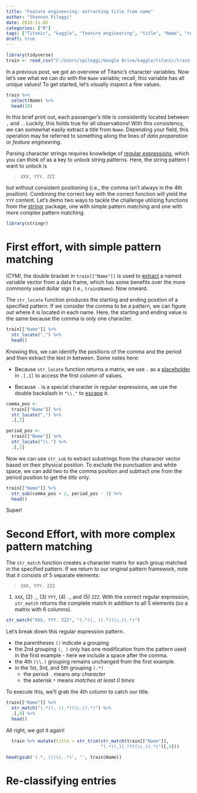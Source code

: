 ```yaml
---
title: "Feature engineering: extracting title from name"
author: "Shannon Pileggi"
date: 2018-11-05
categories: ["R"]
tags: ["Titanic", "kaggle", "feature engineering", "title", "Name", "regular epressions", "character"]
draft: true
---
```


```r
library(tidyverse)
train <- read_csv("C:/Users/spileggi/Google Drive/kaggle/titanic/train.csv")
```


In a previous post, we got an overview of Titanic's character variables.  Now let's see what we can do with the `Name` variable; recall, this variable has all unique values!  To get started, let's visually inspect a few values.

```r
train %>% 
  select(Name) %>% 
  head(10)
```

In this brief print out, each passenger's title is consistently located between `,` and `.`.  Luckily, this holds true for all observations!  With this consistency, we can somewhat easily extract a title from `Name`. Depending your field, this operation may be referred to something along the lines of _data preparation_ or _feature engineering_. 

Parsing character strings requires knowledge of [regular expressions](https://www.rstudio.com/wp-content/uploads/2016/09/RegExCheatsheet.pdf), which you can think of as a key to unlock string patterns.  Here, the string pattern I want to unlock is 

> ` XXX, YYY. ZZZ`

but without consistent positioning (i.e., the comma isn't always in the 4th position).  Combining the correct key with the correct function will yield the `YYY` content.  Let's demo two ways to tackle the challenge utilizing functions from the [stringr](https://cran.r-project.org/web/packages/stringr/vignettes/stringr.html) package, one with simple pattern matching and one with more complex pattern matching.

```r
library(stringr)
```


# First effort, with simple pattern matching

ICYMI, the double bracket in `train[["Name"]]` is used to [extract](https://www.r-bloggers.com/r-accessors-explained/) a named variable vector from a data frame, which has some benefits over the more commonly used dollar sign (i.e., `train$Name`).  Now onward.

The `str_locate` function produces the starting and ending position of a specified pattern.  If we consider the comma to be a pattern, we can figure out where it is located in each name.  Here, the starting and ending value is the same because the comma is only one character.

```r
train[["Name"]] %>% 
  str_locate(",") %>%
  head()
```

Knowing this, we can identify the positions of the comma and the period and then extract the text in between.  Some notes here:

* Because `str_locate` function returns a matrix, we use `.` as a [placeholder](https://rafalab.github.io/dsbook/summarizing-data-with-dplyr.html#the-dot-operator) in `.[,1]` to access the first column of values.

* Because `.` is a special character in regular expressions, we use the double backslash in `"\\."` to [escape](https://stringr.tidyverse.org/articles/regular-expressions.html#escaping) it.

```r
comma_pos <- 
  train[["Name"]] %>% 
  str_locate(",") %>% 
  .[,1]

period_pos <-
  train[["Name"]] %>% 
  str_locate("\\.") %>% 
  .[,1]
```


Now we can use `str_sub` to extract substrings from the character vector based on their physical position.  To exclude the punctuation and white space, we can add two to the comma position and subtract one from the period position to get the _title_ only.

```r
train[["Name"]] %>% 
  str_sub(comma_pos + 2, period_pos - 1) %>% 
  head()
```

Super!

# Second Effort, with more complex pattern matching

The `str_match` function creates a character matrix for each group matched in the specified pattern.  If we return to our original pattern framework, note that it consists of 5 separate elements:

> `XXX, YYY. ZZZ`

(1) `XXX`, (2) `,`, (3) `YYY`, (4) `.`, and (5) `ZZZ`. With the correct regular expression, `str_match` returns the complete match in addition to all 5 elements (so a matrix with 6 columns).

```r
str_match("XXX, YYY. ZZZ", "(.*)(, )(.*)(\\.)(.*)")
```

Let's break down this regular expression pattern.  

* the parentheses `()` indicate a grouping
* the 2nd grouping `(, )` only has one modification from the pattern used in the first example - here we include a space after the comma. 
* the 4th `(\\.)` grouping remains unchanged from the first example.
* in the 1st, 3rd, and 5th grouping `(.*)`
  + the period `.` means _any character_
  + the asterisk `*` means _matches at least 0 times_


To execute this, we'll grab the 4th column to catch our title.

```r
train[["Name"]] %>% 
  str_match("(.*)(, )(.*)(\\.)(.*)") %>%
  .[,4] %>% 
  head()
```

All right, we got it again!


```r
  train %>% mutate(title = str_trim(str_match(train[["Name"]],
                                    "(.*)(,)(.*?)(\\.)(.*)")[,4]))
```



```r
head(gsub('(.*, )|(\\..*)', '', train$Name))
```

# Re-classifying entries
